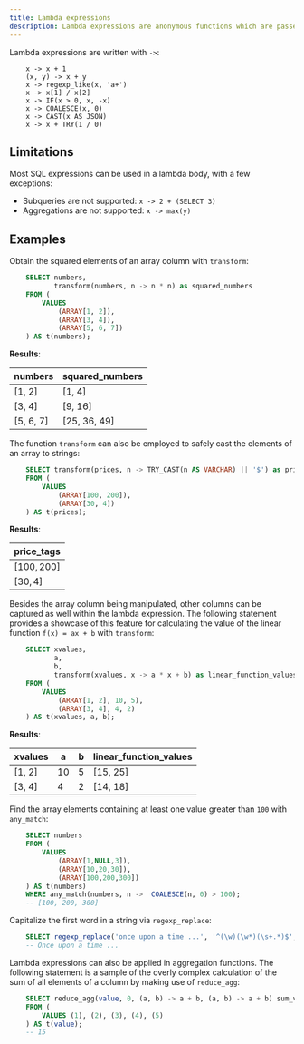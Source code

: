 ```yaml
---
title: Lambda expressions
description: Lambda expressions are anonymous functions which are passed as arguments to higher-order SQL functions.
---
```


Lambda expressions are written with `->`:
```text
    x -> x + 1
    (x, y) -> x + y
    x -> regexp_like(x, 'a+')
    x -> x[1] / x[2]
    x -> IF(x > 0, x, -x)
    x -> COALESCE(x, 0)
    x -> CAST(x AS JSON)
    x -> x + TRY(1 / 0)
```
## Limitations

Most SQL expressions can be used in a lambda body, with a few
exceptions:

-   Subqueries are not supported: `x -> 2 + (SELECT 3)`
-   Aggregations are not supported: `x -> max(y)`

## Examples

Obtain the squared elements of an array column with
`transform`:
```sql
    SELECT numbers,
           transform(numbers, n -> n * n) as squared_numbers
    FROM (
        VALUES
            (ARRAY[1, 2]),
            (ARRAY[3, 4]),
            (ARRAY[5, 6, 7])
    ) AS t(numbers);
```
**Results**:  

| numbers   | squared_numbers |
|-----------|-----------------|
| [1, 2]    | [1, 4]          |
| [3, 4]    | [9, 16]         |
| [5, 6, 7] | [25, 36, 49]    |


The function `transform` can also be
employed to safely cast the elements of an array to strings:
```sql
    SELECT transform(prices, n -> TRY_CAST(n AS VARCHAR) || '$') as price_tags
    FROM (
        VALUES
            (ARRAY[100, 200]),
            (ARRAY[30, 4])
    ) AS t(prices);
```
**Results**: 

| price_tags  |
|-------------|
| [100$, 200$] |
| [30$, 4$]    |

Besides the array column being manipulated, other columns can be
captured as well within the lambda expression. The following statement
provides a showcase of this feature for calculating the value of the
linear function `f(x) = ax + b` with `transform`:
```sql
    SELECT xvalues,
           a,
           b,
           transform(xvalues, x -> a * x + b) as linear_function_values
    FROM (
        VALUES
            (ARRAY[1, 2], 10, 5),
            (ARRAY[3, 4], 4, 2)
    ) AS t(xvalues, a, b);
```
**Results**: 

| xvalues | a  | b | linear_function_values |
|---------|----|---|------------------------|
| [1, 2]  | 10 | 5 | [15, 25]               |
| [3, 4]  |  4 | 2 | [14, 18]               |


Find the array elements containing at least one value greater than `100`
with `any_match`:
```sql
    SELECT numbers
    FROM (
        VALUES
            (ARRAY[1,NULL,3]),
            (ARRAY[10,20,30]),
            (ARRAY[100,200,300])
    ) AS t(numbers)
    WHERE any_match(numbers, n ->  COALESCE(n, 0) > 100);
    -- [100, 200, 300]
```
Capitalize the first word in a string via `regexp_replace`:
```sql
    SELECT regexp_replace('once upon a time ...', '^(\w)(\w*)(\s+.*)$',x -> upper(x[1]) || x[2] || x[3]);
    -- Once upon a time ...
```

Lambda expressions can also be applied in aggregation functions.
The following statement is a sample of the overly complex calculation of the
sum of all elements of a column by making use of `reduce_agg`:
```sql
    SELECT reduce_agg(value, 0, (a, b) -> a + b, (a, b) -> a + b) sum_values
    FROM (
        VALUES (1), (2), (3), (4), (5)
    ) AS t(value);
    -- 15
```